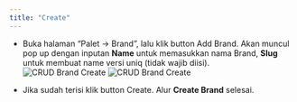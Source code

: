 ```yaml
---
title: "Create"
---
```


- Buka halaman “Palet -> Brand”, lalu klik button Add Brand. Akan muncul pop up dengan inputan **Name** untuk memasukkan nama Brand, **Slug** untuk membuat name versi uniq (tidak wajib diisi).
![CRUD Brand Create](/image/storage/crud-brand/create/a-1.png "CRUD Brand Create")
![CRUD Brand Create](/image/storage/crud-brand/create/a-2.png "CRUD Brand Create")

- Jika sudah terisi klik button Create. Alur **Create Brand** selesai.
